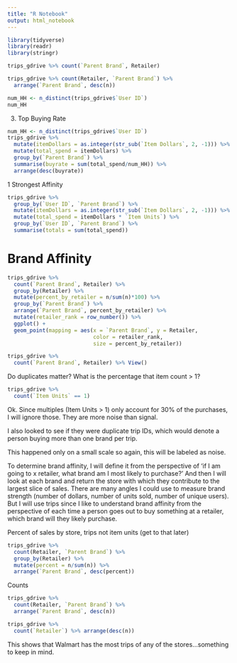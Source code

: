 ```yaml
---
title: "R Notebook"
output: html_notebook
---
```


```r
library(tidyverse)
library(readr)
library(stringr)
```

```r
trips_gdrive %>% count(`Parent Brand`, Retailer)
```


```r
trips_gdrive %>% count(Retailer, `Parent Brand`) %>%
  arrange(`Parent Brand`, desc(n)) 
```

```r
num_HH <- n_distinct(trips_gdrive$`User ID`)
num_HH
```

3. Top Buying Rate
```r
num_HH <- n_distinct(trips_gdrive$`User ID`)
trips_gdrive %>%
  mutate(itemDollars = as.integer(str_sub(`Item Dollars`, 2, -1))) %>%
  mutate(total_spend = itemDollars) %>%
  group_by(`Parent Brand`) %>%
  summarise(buyrate = sum(total_spend/num_HH)) %>%
  arrange(desc(buyrate))
```
1 Strongest Affinity

```r
trips_gdrive %>% 
  group_by(`User ID`, `Parent Brand`) %>%
  mutate(itemDollars = as.integer(str_sub(`Item Dollars`, 2, -1))) %>%
  mutate(total_spend = itemDollars * `Item Units`) %>%
  group_by(`User ID`, `Parent Brand`) %>%
  summarise(totals = sum(total_spend))
```

# Brand Affinity
```r
trips_gdrive %>%
  count(`Parent Brand`, Retailer) %>%
  group_by(Retailer) %>%
  mutate(percent_by_retailer = n/sum(n)*100) %>% 
  group_by(`Parent Brand`) %>%
  arrange(`Parent Brand`, percent_by_retailer) %>%
  mutate(retailer_rank = row_number()) %>%
  ggplot() + 
  geom_point(mapping = aes(x = `Parent Brand`, y = Retailer,
                           color = retailer_rank, 
                           size = percent_by_retailer))
```

```r
trips_gdrive %>%
  count(`Parent Brand`, Retailer) %>% View()
```

Do duplicates matter? What is the percentage that item count > 1? 
```r
trips_gdrive %>%
  count(`Item Units` == 1)
```
Ok. Since multiples (Item Units > 1) only account for 30% of the purchases, I will ignore those. They are more noise than signal.

I also looked to see if they were duplicate trip IDs, which would denote a person buying more than one brand per trip. 

This happened only on a small scale so again, this will be labeled as noise. 

To determine brand affinity, I will define it from the perspective of 'if I am going to x retailer, what brand am I most likely to purchase?' And then I will look at each brand and return the store with which they contribute to the largest slice of sales. There are many angles I could use to measure brand strength (number of dollars, number of units sold, number of unique users). But I will use trips since I like to understand brand affinity from the perspective of each time a person goes out to buy something at a retailer, which brand will they likely purchase. 

Percent of sales by store, trips not item units (get to that later)
```r
trips_gdrive %>%
  count(Retailer, `Parent Brand`) %>%
  group_by(Retailer) %>%
  mutate(percent = n/sum(n)) %>% 
  arrange(`Parent Brand`, desc(percent))
```

Counts
```r
trips_gdrive %>%
  count(Retailer, `Parent Brand`) %>%
  arrange(`Parent Brand`, desc(n))
```


```r
trips_gdrive %>%
  count(`Retailer`) %>% arrange(desc(n))
```
This shows that Walmart has the most trips of any of the stores...something to keep in mind. 
